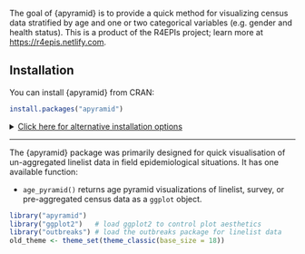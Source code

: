 The goal of {apyramid} is to provide a quick method for visualizing census data
stratified by age and one or two categorical variables (e.g. gender and health
status). This is a product of the R4EPIs project; learn more at <https://r4epis.netlify.com>.

## Installation

You can install {apyramid} from CRAN:

``` r
install.packages("apyramid")
```

<details>
<!--
NOTE: everything inside the details tag will be collapsed and effectively
hidden from the user
-->
<summary style='text-decoration: underline'>Click here for alternative installation options</summary>

If there is a bugfix or feature that is not yet on CRAN, you can install it via
the {drat} package:

```r
# install.packages("drat")
drat::addRepo("R4EPI")
install.packages("apyramid")
```

You can also install the in-development version from GitHub using the {remotes}
package (but there's no guarantee that it will be stable):

```r
# install.packages("remotes")
remotes::install_github("R4EPI/apyramid") 
```

</details>

-------

The {apyramid} package was primarily designed for quick visualisation of
un-aggregated linelist data in field epidemiological situations. It has one
available function:

 - `age_pyramid()` returns age pyramid visualizations of linelist, survey, or
   pre-aggregated census data as a `ggplot` object.


```r
library("apyramid")
library("ggplot2")   # load ggplot2 to control plot aesthetics
library("outbreaks") # load the outbreaks package for linelist data
old_theme <- theme_set(theme_classic(base_size = 18))
```



